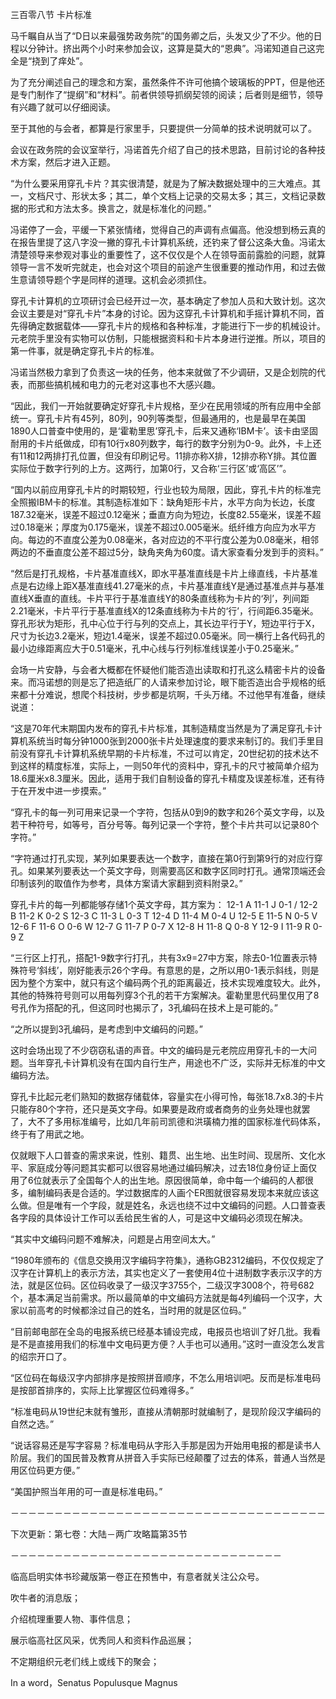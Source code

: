 

三百零八节 卡片标准

马千瞩自从当了“D日以来最强势政务院”的国务卿之后，头发又少了不少。他的日程以分钟计。挤出两个小时来参加会议，这算是莫大的“恩典”。冯诺知道自己这完全是“挠到了痒处”。

为了充分阐述自己的理念和方案，虽然条件不许可他搞个玻璃板的PPT，但是他还是专门制作了“提纲”和“材料”。前者供领导抓纲契领的阅读；后者则是细节，领导有兴趣了就可以仔细阅读。

至于其他的与会者，都算是行家里手，只要提供一分简单的技术说明就可以了。

会议在政务院的会议室举行，冯诺首先介绍了自己的技术思路，目前讨论的各种技术方案，然后才进入正题。

“为什么要采用穿孔卡片？其实很清楚，就是为了解决数据处理中的三大难点。其一，文档尺寸、形状太多；其二，单个文档上记录的交易太多；其三，文档记录数据的形式和方法太多。换言之，就是标准化的问题。”

冯诺停了一会，平缓一下紧张情绪，觉得自己的声调有点偏高。他没想到杨云真的在报告里提了这八字没一撇的穿孔卡计算机系统，还钓来了督公这条大鱼。冯诺太清楚领导来参观对事业的重要性了，这不仅仅是个人在领导面前露脸的问题，就算领导一言不发听完就走，也会对这个项目的前途产生很重要的推动作用，和过去做生意请领导题个字是同样的道理。这机会必须抓住。

穿孔卡计算机的立项研讨会已经开过一次，基本确定了参加人员和大致计划。这次会议主要是对“穿孔卡片”本身的讨论。因为这穿孔卡计算机和手摇计算机不同，首先得确定数据载体——穿孔卡片的规格和各种标准，才能进行下一步的机械设计。元老院手里没有实物可以仿制，只能根据资料和卡片本身进行逆推。所以，项目的第一件事，就是确定穿孔卡片的标准。

冯诺当然极力拿到了负责这一块的任务，他本来就做了不少调研，又是企划院的代表，而那些搞机械和电力的元老对这事也不大感兴趣。

“因此，我们一开始就要确定好穿孔卡片规格，至少在民用领域的所有应用中全部统一。穿孔卡片有45列，80列，90列等类型，但最通用的，也是最早在美国1890人口普查中使用的，是‘霍勒里思’穿孔卡，后来又通称‘IBM卡’。该卡由坚固耐用的卡片纸做成，印有10行x80列数字，每行的数字分别为0-9。此外，卡上还有11和12两排打孔位置，但没有印刷记号。11排亦称X排，12排亦称Y排。其位置实际位于数字行列的上方。这两行，加第0行，又合称‘三行区’或‘高区’”。

“国内以前应用穿孔卡片的时期较短，行业也较为局限，因此，穿孔卡片的标准完全照搬IBM卡的标准。其制造标准如下：缺角矩形卡片，水平方向为长边，长度187.32毫米，误差不超过0.12毫米；垂直方向为短边，长度82.55毫米，误差不超过0.18毫米；厚度为0.175毫米，误差不超过0.005毫米。纸纤维方向应为水平方向。每边的不直度公差为0.08毫米，各对应边的不平行度公差为0.08毫米，相邻两边的不垂直度公差不超过5分，缺角夹角为60度。请大家查看分发到手的资料。”

“然后是打孔规格，卡片基准直线X，即水平基准直线是卡片上缘直线，卡片基准点是右边缘上距X基准直线41.27毫米的点，卡片基准直线Y是通过基准点并与基准直线X垂直的直线。卡片平行于基准直线Y的80条直线称为卡片的‘列’，列间距2.21毫米，卡片平行于基准直线X的12条直线称为卡片的‘行’，行间距6.35毫米。穿孔形状为矩形，孔中心位于行与列的交点上，其长边平行于Y，短边平行于X，尺寸为长边3.2毫米，短边1.4毫米，误差不超过0.05毫米。同一横行上各代码孔的最小边缘距离应大于0.51毫米，孔中心线与行列标准线误差小于0.25毫米。”

会场一片安静，与会者大概都在怀疑他们能否造出读取和打孔这么精密卡片的设备来。而冯诺想的则是忘了把造纸厂的人请来参加讨论，眼下能否造出合乎规格的纸来都十分难说，想爬个科技树，步步都是坑啊，千头万绪。不过他早有准备，继续说道：

“这是70年代末期国内发布的穿孔卡片标准，其制造精度当然是为了满足穿孔卡计算机系统当时每分钟1000张到2000张卡片处理速度的要求来制订的。我们手里目前没有穿孔卡计算机系统早期的卡片标准，不过可以肯定，20世纪初的技术达不到这样的精度标准，实际上，一则50年代的资料中，穿孔卡的尺寸被简单介绍为18.6厘米x8.3厘米。因此，适用于我们自制设备的穿孔卡精度及误差标准，还有待于在开发中进一步摸索。”

“穿孔卡的每一列可用来记录一个字符，包括从0到9的数字和26个英文字母，以及若干种符号，如等号，百分号等。每列记录一个字符，整个卡片共可以记录80个字符。”

“字符通过打孔实现，某列如果要表达一个数字，直接在第0行到第9行的对应行穿孔。如果某列要表达一个英文字母，则需要高区和数字区同时打孔。通常顶端还会印制该列的取值作为参考，具体方案请大家翻到资料附录2。”

穿孔卡片的每一列都能够存储1个英文字母，其方案为： 12-1 A 11-1 J 0-1 / 12-2 B 11-2 K 0-2 S 12-3 C 11-3 L 0-3 T 12-4 D 11-4 M 0-4 U 12-5 E 11-5 N 0-5 V 12-6 F 11-6 O 0-6 W 12-7 G 11-7 P 0-7 X 12-8 H 11-8 Q 0-8 Y 12-9 I 11-9 R 0-9 Z

“三行区上打孔，搭配1-9数字行打孔，共有3x9=27中方案，除去0-1位置表示特殊符号‘斜线’，刚好能表示26个字母。有意思的是，之所以用0-1表示斜线，则是因为整个方案中，就只有这个编码两个孔的距离最近，技术实现难度较大。此外，其他的特殊符号则可以用每列穿3个孔的若干方案解决。霍勒里思代码里仅用了8号孔作为搭配的孔，但这同时也揭示了，3孔编码在技术上是可能的。”

“之所以提到3孔编码，是考虑到中文编码的问题。”

这时会场出现了不少窃窃私语的声音。中文的编码是元老院应用穿孔卡的一大问题。当年穿孔卡计算机没有在国内自行生产，用途也不广泛，实际并无标准的中文编码方法。

穿孔卡比起元老们熟知的数据存储载体，容量实在小得可怜，每张18.7x8.3的卡片只能存80个字符，还只是英文字母。如果要是政府或者商务的业务处理也就罢了，大不了多用标准编号，比如几年前司凯德和洪璜楠力推的国家标准代码体系，终于有了用武之地。

仅就眼下人口普查的需求来说，性别、籍贯、出生地、出生时间、现居所、文化水平、家庭成分等问题其实都可以很容易地通过编码解决，过去18位身份证上面仅用了6位就表示了全国每个人的出生地。原因很简单，命中每一个编码的人都很多，编制编码表是合适的。学过数据库的人画个ER图就很容易发现本来就应该这么做。但是唯有一个字段，就是姓名，永远也绕不过中文编码的问题。人口普查表各字段的具体设计工作可以丢给民生省的人，可是这中文编码必须现在解决。

“其实中文编码问题不难解决，问题是占用空间太大。”

“1980年颁布的《信息交换用汉字编码字符集》，通称GB2312编码，不仅仅规定了汉字在计算机上的表示方法，其实也定义了一套使用4位十进制数字表示汉字的方法，就是区位码。区位码收录了一级汉字3755个，二级汉字3008个，符号682个，基本满足当前需求。所以最简单的中文编码方法就是每4列编码一个汉字，大家以前高考的时候都涂过自己的姓名，当时用的就是区位码。”

“目前邮电部在全岛的电报系统已经基本铺设完成，电报员也培训了好几批。我看是不是直接用我们的标准中文电码更方便？人手也可以通用。”这时一直没怎么发言的绍宗开口了。

“区位码在每级汉字内部排序是按照拼音顺序，不怎么用培训吧。反而是标准电码是按部首排序的，实际上比掌握区位码难得多。”

“标准电码从19世纪末就有雏形，直接从清朝那时就编制了，是现阶段汉字编码的自然之选。”

“说话容易还是写字容易？标准电码从字形入手那是因为开始用电报的都是读书人阶层。我们的国民普及教育从拼音入手实际已经颠覆了过去的体系，普通人当然是用区位码更方便。”

“美国护照当年用的可一直是标准电码。”

－－－－－－－－－－－－－－－－－－－－－－－－－－－－－－－－－－－－

下次更新：第七卷：大陆－两广攻略篇第35节

－－－－－－－－－－－－－－－－－－－－－－－－－－－－－－－

临高启明实体书珍藏版第一卷正在预售中，有意者就关注公众号。

吹牛者的消息版；

介绍梳理重要人物、事件信息；

展示临高社区风采，优秀同人和资料作品巡展；

不定期组织元老们线上或线下的聚会；

In a word，Senatus Populusque Magnus

